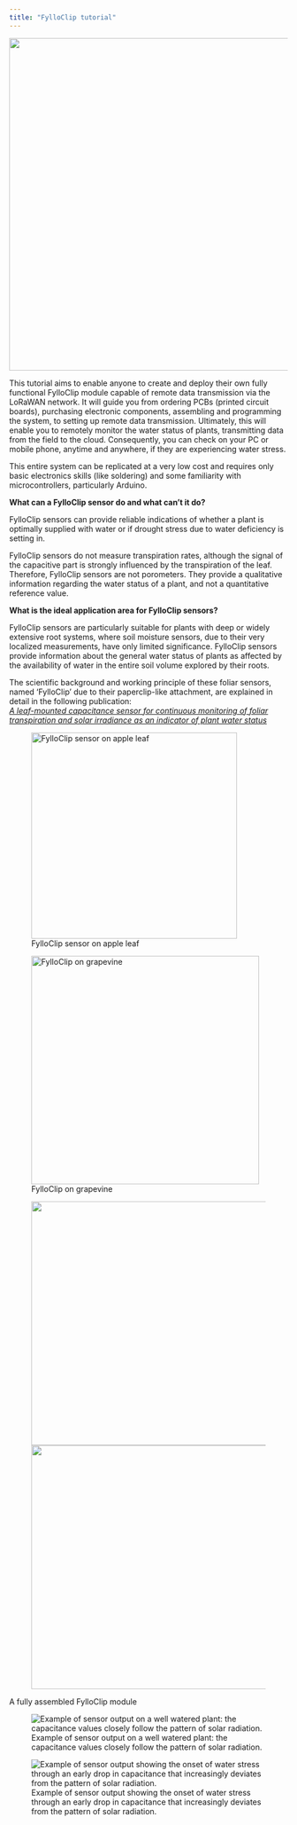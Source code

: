 ```yaml
---
title: "FylloClip tutorial"
---
```


![](images/FylloClip.jpg){width="600"}

This tutorial aims to enable anyone to create and deploy their own fully functional FylloClip module capable of remote data transmission via the LoRaWAN network. It will guide you from ordering PCBs (printed circuit boards), purchasing electronic components, assembling and programming the system, to setting up remote data transmission. Ultimately, this will enable you to remotely monitor the water status of plants, transmitting data from the field to the cloud. Consequently, you can check on your PC or mobile phone, anytime and anywhere, if they are experiencing water stress.

This entire system can be replicated at a very low cost and requires only basic electronics skills (like soldering) and some familiarity with microcontrollers, particularly Arduino.

**What can a FylloClip sensor do and what can't it do?**

FylloClip sensors can provide reliable indications of whether a plant is optimally supplied with water or if drought stress due to water deficiency is setting in.

FylloClip sensors do not measure transpiration rates, although the signal of the capacitive part is strongly influenced by the transpiration of the leaf. Therefore, FylloClip sensors are not porometers. They provide a qualitative information regarding the water status of a plant, and not a quantitative reference value.

**What is the ideal application area for FylloClip sensors?**

FylloClip sensors are particularly suitable for plants with deep or widely extensive root systems, where soil moisture sensors, due to their very localized measurements, have only limited significance. FylloClip sensors provide information about the general water status of plants as affected by the availability of water in the entire soil volume explored by their roots.

The scientific background and working principle of these foliar sensors, named 'FylloClip' due to their paperclip-like attachment, are explained in detail in the following publication:\
[*A leaf-mounted capacitance sensor for continuous monitoring of foliar transpiration and solar irradiance as an indicator of plant water status*](https://www.agroengineering.org/jae/article/view/1477/1066)

![FylloClip sensor on apple leaf](images/fylloclip_apple.png){fig-align="left" width="372"}

![FylloClip on grapevine](images/grapevine.jpg){fig-align="left" width="412"}

![![](images/clipboard-2063268666.png){width="440"}](images/clipboard-4003555692.png){fig-align="left" width="440"}

A fully assembled FylloClip module

![Example of sensor output on a well watered plant: the capacitance values closely follow the pattern of solar radiation.](images/Graph_sensor_output_1.png)

![Example of sensor output showing the onset of water stress through an early drop in capacitance that increasingly deviates from the pattern of solar radiation.](images/Graph_sensor_output_2.png)
